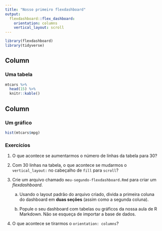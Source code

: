 ```yaml
---
title: "Nosso primeiro flexdashboard"
output: 
  flexdashboard::flex_dashboard:
    orientation: columns
    vertical_layout: scroll
---
```


```r
library(flexdashboard)
library(tidyverse)
```

Column {data-width=60%}
-----------------------------------------------------------------------

### Uma tabela

```r
mtcars %>% 
  head(15) %>% 
  knitr::kable()
```

Column {data-width=40%}
-----------------------------------------------------------------------

### Um gráfico

```r
hist(mtcars$mpg)
```

### Exercícios

1. O que acontece se aumentarmos o número de linhas da tabela para 30?

2. Com 30 linhas na tabela, o que acontece se mudarmos o `vertical_layout:` no cabeçalho de `fill` para `scroll`?

3. Crie um arquivo chamado `meu-segundo-flexdashboard.Rmd` para criar um *flexdashboard*.

    a. Usando o layout padrão do arquivo criado, divida a primeira coluna do dashboard em **duas seções** (assim como a segunda coluna).

    b. Popule o seu dashboard com tabelas ou gráficos da nossa aula de R Markdown. Não se esqueça de importar a base de dados.

4. O que acontece se tirarmos o `orientation: columns`?

